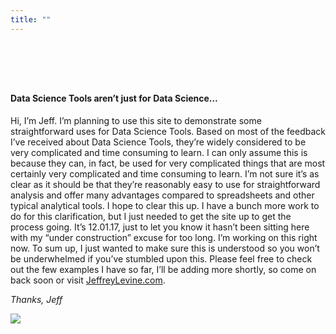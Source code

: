 ```yaml
---
title: ""
---
```


<style type="text/css">
.title {
  display: none;
}

#getting-started img {
  margin-right: 10px;
}

</style>

<div class="row" style="padding-top: 30px;">
<div class="col-sm-6">

<br>

#### Data Science Tools aren't just for Data Science... {style="padding-top: 0px;"}

Hi, I’m Jeff. I'm planning to use this site to demonstrate some straightforward uses for Data Science Tools. Based on most of the feedback I've received about Data Science Tools, they're widely considered to be very complicated and time consuming to learn. I can only assume this is because they can, in fact, be used for very complicated things that are most certainly very complicated and time consuming to learn. I'm not sure it's as clear as it should be that they're reasonably easy to use for straightforward analysis and offer many advantages compared to spreadsheets and other typical analytical tools. I hope to clear this up. I have a bunch more work to do for this clarification, but I just needed to get the site up to get the process going. It's 12.01.17, just to let you know it hasn't been sitting here with my "under construction" excuse for too long. I'm working on this right now. To sum up, I just wanted to make sure this is understood so you won't be underwhelmed if you've stumbled upon this. Please feel free to check out the few examples I have so far, I'll be adding more shortly, so come on back soon or visit [JeffreyLevine.com](http://www.jeffreylevine.com).

*Thanks, Jeff*

</div>
<div class="col-sm-6">

![](images/Ds.jpg)